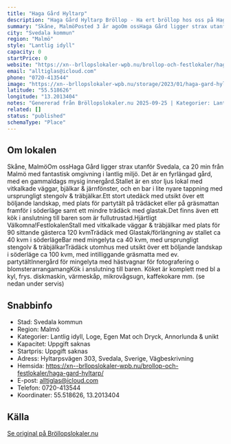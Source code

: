 ```yaml
---
title: "Haga Gård Hyltarp"
description: "Haga Gård Hyltarp Bröllop - Ha ert bröllop hos oss på Haga Gård Hyltarp. Se vår fina Bröllopslokal. Skicka gärna en förfrågan så hjälper vi Er!"
summary: "Skåne, MalmöPosted 3 år agoOm ossHaga Gård ligger strax utanför Svedala, ca 20 min från Malmö med fantastisk omgivning i lantlig miljö. Det är en fyrlängad gård, med en gammaldags mysig…"
city: "Svedala kommun"
region: "Malmö"
style: "Lantlig idyll"
capacity: 0
startPrice: 0
website: "https://xn--brllopslokaler-wpb.nu/brollop-och-festlokaler/haga-gard-hyltarp/"
email: "alltiglas@icloud.com"
phone: "0720-413544"
image: "https://xn--brllopslokaler-wpb.nu/storage/2023/01/haga-gard-hyltarp-brollop-festlokal-brollopslokal-hyltene-visningsbild.webp"
latitude: "55.518626"
longitude: "13.2013404"
notes: "Genererad från Bröllopslokaler.nu 2025-09-25 | Kategorier: Lantlig idyll, Loge, Egen Mat och Dryck, Annorlunda & unikt"
related: []
status: "published"
schemaType: "Place"
---
```


## Om lokalen

Skåne, MalmöOm ossHaga Gård ligger strax utanför Svedala, ca 20 min från Malmö med fantastisk omgivning i lantlig miljö. Det är en fyrlängad gård, med en gammaldags mysig innergård.Stallet är en stor ljus lokal med vitkalkade väggar, bjälkar & järnfönster, och en bar i lite nyare tappning med ursprungligt stengolv & träbjälkar.Ett stort utedäck med utsikt över ett böljande landskap, med plats för partytält på trädäcket eller på gräsmattan framför i söderläge samt ett mindre trädäck med glastak.Det finns även ett kök i anslutning till baren som är fullutrustad.Hjärtligt Välkomna!FestlokalenStall med vitkalkade väggar & träbjälkar med plats för 90 sittande gästerca 120 kvmTrädäck med Glastak/förlängning av stallet ca 40 kvm i söderlägeBar med mingelyta ca 40 kvm, med ursprungligt stengolv & träbjälkarTrädäck utomhus med utsikt över ett böljande landskap i söderläge ca 100 kvm, med intilliggande gräsmatta med ev. partytältInnergård för mingelyta med hästvagnar för fotografering o blomsterarrangamangKök i anslutning till baren. Köket är komplett med bl a kyl, frys. diskmaskin, värmeskåp, mikrovågsugn, kaffekokare mm. (se nedan under servis)

## Snabbinfo

- Stad: Svedala kommun
- Region: Malmö
- Kategorier: Lantlig idyll, Loge, Egen Mat och Dryck, Annorlunda & unikt
- Kapacitet: Uppgift saknas
- Startpris: Uppgift saknas
- Adress: Hyltarpsvägen 303, Svedala, Sverige, Vägbeskrivning
- Hemsida: https://xn--brllopslokaler-wpb.nu/brollop-och-festlokaler/haga-gard-hyltarp/
- E-post: alltiglas@icloud.com
- Telefon: 0720-413544
- Koordinater: 55.518626, 13.2013404

## Källa

[Se original på Bröllopslokaler.nu](https://xn--brllopslokaler-wpb.nu/brollop-och-festlokaler/haga-gard-hyltarp/)
